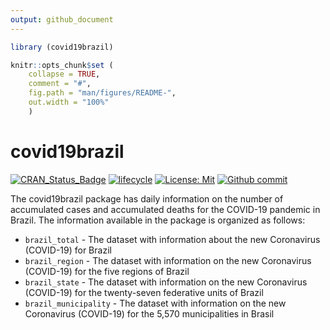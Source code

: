 ```yaml
---
output: github_document
---
```


<!-- README.md is generated from README.Rmd. Please edit that fiel -->

```r
library (covid19brazil)

knitr::opts_chunk$set (
	collapse = TRUE,
	comment = "#",
	fig.path = "man/figures/README-",
	out.width = "100%"
	)
```

# covid19brazil

<!--badges: start -->

[![CRAN\_Status\_Badge](https://www.r-pkg.org/badges/version/covid19brazil)](https://cran.r-project.org/package=covid19brazil)
[![lifecycle](https://img.shields.io/badge/lifecycle-experimental-orange.svg)](https://lifecycle.r-lib.org/articles/stages.html)
[![License: Mit](https://img.shields.io/badge/License-MIT-blue.svg)](https://opensource.org/licenses/MIT)
[![Github commit](https://img.shields.io/github/last-commit/AlexandreLoures/covid19brazil)](https://github.com/covid19Brazil/commit)
<!-- badges: end -->

The covid19brazil package has daily information on the number of accumulated cases and accumulated deaths for the COVID-19 pandemic in Brazil. The information available in the package is organized as follows:

* `brazil_total` - The dataset with information about the new Coronavirus (COVID-19) for Brazil
* `brazil_region` - The dataset with information on the new Coronavirus (COVID-19) for the five regions of Brazil
* `brazil_state` - The dataset with information on the new Coronavirus (COVID-19) for the twenty-seven federative units of Brazil
* `brazil_municipality` - The dataset with information on the new Coronavirus (COVID-19) for the 5,570 municipalities in Brasil
